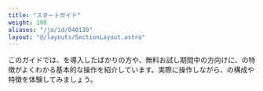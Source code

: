 ```yaml
---
title: "スタートガイド"
weight: 100
aliases: "/ja/id/040130"
layout: "@/layouts/SectionLayout.astro"
---
```



このガイドでは、<Kintone />を導入したばかりの方や、無料お試し期間中の方向けに、<Kintone />の特徴がよくわかる基本的な操作を紹介しています。実際に操作しながら、<Kintone />の構成や特徴を体験してみましょう。
